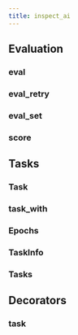 ```yaml
---
title: inspect_ai
---
```


<!-- TODO: Main reference page? -->
<!-- TODO: CLI reference -->

## Evaluation

### eval
### eval_retry
### eval_set
### score

## Tasks

### Task
### task_with
### Epochs
### TaskInfo
### Tasks

## Decorators

### task
